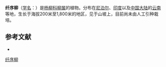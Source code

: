 {{Speciesbox
| name = 纤序柳
| status = 
| status_system = 
| image =
| genus = Salix
| species = araeostachya
| authority = Schneid.
}}

'''纤序柳'''（[[学名|学名]]：{{lang|la|''Salix araeostachya''}}）是[[杨柳科|杨柳科]][[柳属|柳属]]的植物。分布在[[尼泊尔|尼泊尔]]、[[印度|印度]]以及[[中国大陆|中国大陆]]的[[云南|云南]]等地，生长于海拔200米至1,800米的地区，见于山坡上，目前尚未由人工引种栽培。

== 参考文献 ==
<div class="references-small">
* {{cite web| url =http://www.bioinfo.cn/db05/KmzwSpecies.php?action=view&id=20387| title =纤序柳| work =《中国高等植物数据库全库》| publisher =中国科学院微生物研究所| author =昆明植物研究所| accessdate =2009-02-25| deadurl =yes| archiveurl =https://web.archive.org/web/20160305022947/http://www.bioinfo.cn/db05/KmzwSpecies.php?action=view&id=20387| archivedate =2016-03-05}}
</div>
{{Taxonbar|from=Q15230838}}

[[Category:柳属|纤序柳]]


{{植物小作品}}
